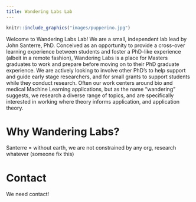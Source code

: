 ```yaml
---
title: Wandering Labs Lab
---
```


```r
knitr::include_graphics("images/pupperino.jpg")
```

Welcome to Wandering Labs Lab! We are a small, independent lab lead by John Santerre, PhD. Conceived as an opportunity to provide a cross-over learning experience between students and foster a PhD-like experience (albeit in a remote fashion), Wandering Labs is a place for Masters graduates to work and prepare before moving on to their PhD graduate experience. We are actively looking to involve other PhD’s to help support and guide early stage researchers, and for small grants to support students while they conduct research. Often our work centers around bio and medical Machine Learning applications, but as the name “wandering” suggests, we research a diverse range of topics, and are specifically interested in working where theory informs application, and application theory.

# Why Wandering Labs?

Santerre = without earth, we are not constrained by any org, research whatever (someone fix this)


# Contact

We need contact!
